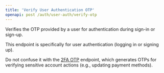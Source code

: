 ```yaml
---
title: 'Verify User Authentication OTP'
openapi: post /auth/user-auth/verify-otp
---
```


Verifies the OTP provided by a user for authentication during sign-in or sign-up.

<Warning>
This endpoint is specifically for user authentication (logging in or signing up).

Do not confuse it with the [2FA OTP](/api-reference/onboard-connect/users/generate-otp-for-2fa-actions.mdx) endpoint, which generates OTPs for verifying sensitive account actions (e.g., updating payment methods).
</Warning>
